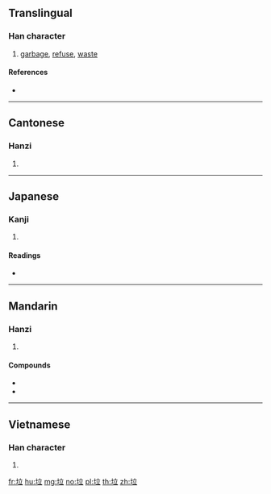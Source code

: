 ==Translingual==

===Han character===
{{Han char|rn=32|rad=土|as=05|sn=8|four=40118|canj=GYT|ids=⿰土立}}

# [[garbage]], [[refuse]], [[waste]]

====References====
* {{Han ref|kx=0227.271|dkj=05029|dj=0463.140|hdz=10434.060|uh=5783|ud=22403|bh=A955|bd=43349}}

----

==Cantonese==

===Hanzi===
{{yue-hanzi|jyut=laap6|y=laap6}}

# {{defn|lang=yue|sort=土05}}

----

==Japanese==

===Kanji===
{{ja-kanji|grade=|rs=土05}}

# {{defn|lang=ja|sort=土05}}

====Readings====
* {{ja-readings|on=[[らつ]] (ratsu)|kun=}}

----

==Mandarin==

===Hanzi===
{{cmn-hanzi|pin=[[lā]] ([[la1]])|wg=la<sup>1</sup>}}

# {{defn|lang=cmn|sort=土05}}

====Compounds====
* {{zh-l|垃圾|tr=lājī, lèsè|trash}}
* {{zh-l|垃圾食品|tr=lājī shípǐn, lèsè shípǐn|junk food}}

----

==Vietnamese==

===Han character===
{{vi-hantu|[[lạp]], [[lắp]], [[lấp]], [[lớp]], [[rập]], [[lọp]]|rs=土05}}

# {{defn|lang=vi}}

[[fr:垃]]
[[hu:垃]]
[[mg:垃]]
[[no:垃]]
[[pl:垃]]
[[th:垃]]
[[zh:垃]]